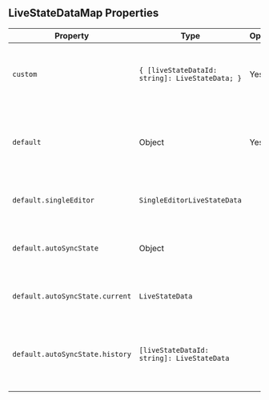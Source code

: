 

## LiveStateDataMap Properties

| Property       | Type                                            | Optional | Description                                                                                           |
|----------------|-------------------------------------------------|----------|-------------------------------------------------------------------------------------------------------|
| `custom`       | `{ [liveStateDataId: string]: LiveStateData; }` | Yes      | Map of all unique LiveStateData set by you on the given document.                                     |
| `default`      | Object                                          | Yes      | Map of all unique LiveStateData set by the default editor on the given document.                      |
| `default.singleEditor`               | `SingleEditorLiveStateData`                             |          | Part of `default`, representing single editor live state data.                                        |
| `default.autoSyncState`               | Object                              |          | Part of `default`, representing auto synchronization state.                                           |
| `default.autoSyncState.current`              |   `LiveStateData`                                  |          | Part of `autoSyncState`, current live state data.                                                     |
| `default.autoSyncState.history`              |   `[liveStateDataId: string]: LiveStateData`                                   |          | Part of `autoSyncState`, map of historical live state data keyed by live state data ID.               |